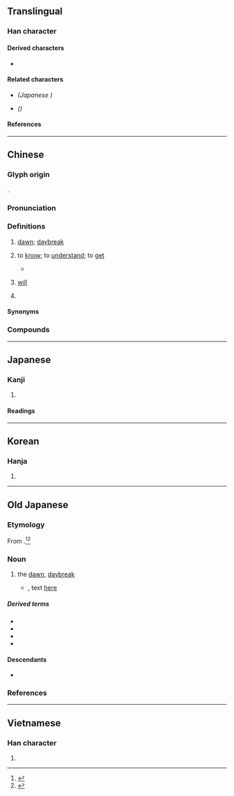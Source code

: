{{also|晓|暁}}
{{character info/new}}
==Translingual==
{{Han simplified forms|曉|暁|晓}}

===Han character===
{{Han char|rn=72|rad=日|as=12|sn=16|four=64011|canj=AGGU|ids=⿰日堯}}

====Derived characters====
* {{l|mul|[[䥵]]}}

====Related characters====
* {{l|mul|[[暁]]}} ''(Japanese {{w|shinjitai}})''
* {{l|mul|[[晓]]}} ''({{w|Simplified Chinese}})''

====References====
{{Han ref|kx=0500.170|dkj=14176|dj=0870.120|hdz=21535.010|uh=66C9}}

----

==Chinese==
{{zh-forms|s=晓}}

===Glyph origin===
{{Han etym}}
{{Han compound|日|堯|c1=s|c2=p|t1=sun|ls=psc}}.

===Pronunciation===
{{zh-pron
|m=xiǎo
|c=hiu2
|md=hiēu
|h=pfs=hiáu;gd=hiau3
|mn=hiáu
|mn-t=hiao2/hiou2
|mn-t_note=hiao2 - Shantou; hiou2 - Chaozhou
|w=2xiau
|mc=y
|oc=y
|ma=
|cat=n,v,a,pn
}}

===Definitions===
{{zh-hanzi}}

# [[dawn]]; [[daybreak]]
#: {{zh-x|破曉|dawn, daybreak; to dawn}}
#: {{zh-x|春 眠 不覺{jué} 曉，處處 聞 啼 鳥。||CL|ref={{w2|zh|孟浩然}} ({{w|Meng Hao Ran}}), {{lang|zh|《春曉》}}, 8</sup>th</sup> century [[CE]]}}
# to [[know]]; to [[understand]]; to [[get]]
#: {{zh-x|通曉|to thoroughly understand}}
#* {{zh-x|唐話{waa6-2}、本 係 難 曉、各處{cyu3} 有 各處{cyu3} 嘅 土談|Chinese is fundamentally difficult to '''understand'''; every region has its own dialect|C|ref={{lang|zh|粵音指南·上卷}}, {{lang|zh|卷之一　應對須知}}}}
# {{rfv-sense|zh}} {{lb|zh|dialectal Hakka}} [[will]]
# {{surname|zh}}

====Synonyms====
{{zh-dial|會}}

===Compounds===
{{zh-der|家喻戶曉|天曉得|不曉得|分曉|失曉|向曉|不分不曉|夜住曉行|夜宿曉行|報曉|分分曉曉|不曉事|家至戶曉|侵曉|不分曉|天曉|無所不曉|曉籌|曉人|明曉|昏曉|曉行夜宿|春曉|盧溝曉月|曉諭|曉市|拂曉|曉會|曉伏夜行|曉得|曉風殘月|曉星|曉悟|揭曉|破曉|知曉|曉示|沒分曉|曉風|曉譬|洞曉|清曉|曉以大義|曉色|曉暢|曉事|戶告人曉|花塢春曉|討分曉|討個分曉|薄曉|精曉|通曉|雌雞報曉|見分曉|老不曉事|曉關|袂曉:bē-hiáu|會曉:ē-hiáu|曉澳}}

----

==Japanese==
{{ja-kanji forms|暁|曉}}

===Kanji===
{{ja-kanji|grade=|rs=日12|shin=暁}}

# {{ja-kyujitai spelling of|暁}}

====Readings====
{{ja-readings
|goon=きょう<けう
|kanon=きょう<けう
|kanyoon=ぎょう<げう
|kun=あかつき-, さと-る
|nanori=あき, あきら, あけ, さとし, とき, とし 
}}

----

==Korean==

===Hanja===
{{ko-hanja|hangeul=효|eumhun=|rv=hyo|mr=hyo|y=hyo}}

# {{rfdef|ko|sort=日12}}

----

==Old Japanese==

===Etymology===
From {{com|ojp|sort=あかとき||alt1=明か|tr1=aka|pos1=the {{m|ja|未然形|tr=mizenkei||incomplete form}} of verb {{m|ojp|明く|tr=aku}}, “to [[open]]”|時|tr2=to<sub>2</sub>ki<sub>1</sub>|t2=[[time]], [[moment]], [[hour]]}}.<ref>{{R:Daijisen}}</ref><ref>{{R:Daijirin}}</ref>

===Noun===
{{head|ojp|noun|tr=akato<sub>2</sub>ki<sub>1</sub>|kana|あかとき|sort=あかとき}}

# the [[dawn#Noun|dawn]], [[daybreak]]
#* {{RQ:Manyoshu|18|4084}}, text [http://jti.lib.virginia.edu/japanese/manyoshu/Man18Yo#4084.html here]
#*: {{ux|ojp|'''安可登吉'''爾名能里奈久奈流保登等藝須伊夜米豆良之久於毛保由流香母|tr='''akato<sub>2</sub>ki<sub>1</sub>''' ni nano<sub>2</sub>ri nakunaru poto<sub>2</sub>to<sub>2</sub>gi<sub>1</sub>su iya medurasiku omopoyuru ka mo}}

=====Derived terms=====
* {{m|ojp|曉降ち|tr=akato<sub>2</sub>ki<sub>1</sub>-kudati}}
* {{m|ojp|曉月夜|tr=akato<sub>2</sub>ki<sub>1</sub>-dukuyo<sub>1</sub>}}
* {{m|ojp|曉露|tr=akato<sub>2</sub>ki<sub>1</sub>-tuyu}}
* {{m|ojp|曉闇|tr=akato<sub>2</sub>ki<sub>1</sub>-*yami<sub>1</sub>}}

====Descendants====
* {{desc|ja|暁|tr=akatsuki}}

===References===
<references/>

----

==Vietnamese==

===Han character===
{{vi-hantu|[[hẻo]], [[hểu]], [[hiểu]]|rs=日12}}

# {{rfdef|vi|sort=日12}}